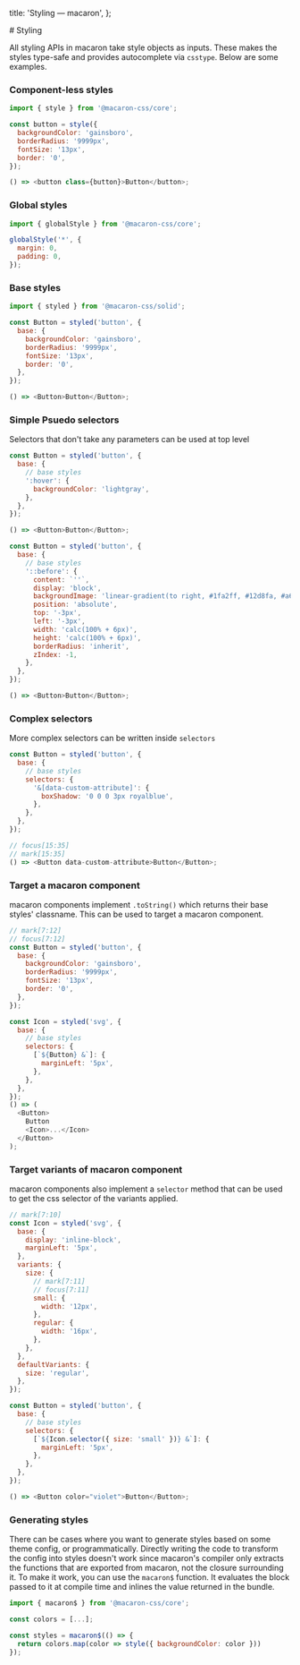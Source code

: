 
  title: 'Styling — macaron',
};

<Layout>
# Styling

All styling APIs in macaron take style objects as inputs. These makes the styles type-safe and provides autocomplete via `csstype`. Below are some examples.

### Component-less styles

```js
import { style } from '@macaron-css/core';

const button = style({
  backgroundColor: 'gainsboro',
  borderRadius: '9999px',
  fontSize: '13px',
  border: '0',
});

() => <button class={button}>Button</button>;
```

### Global styles

```js
import { globalStyle } from '@macaron-css/core';

globalStyle('*', {
  margin: 0,
  padding: 0,
});
```

### Base styles

```js
import { styled } from '@macaron-css/solid';

const Button = styled('button', {
  base: {
    backgroundColor: 'gainsboro',
    borderRadius: '9999px',
    fontSize: '13px',
    border: '0',
  },
});

() => <Button>Button</Button>;
```

### Simple Psuedo selectors

Selectors that don't take any parameters can be used at top level

```js focus=4:6
const Button = styled('button', {
  base: {
    // base styles
    ':hover': {
      backgroundColor: 'lightgray',
    },
  },
});

() => <Button>Button</Button>;
```

```js focus=4:15
const Button = styled('button', {
  base: {
    // base styles
    '::before': {
      content: `''`,
      display: 'block',
      backgroundImage: 'linear-gradient(to right, #1fa2ff, #12d8fa, #a6ffcb)',
      position: 'absolute',
      top: '-3px',
      left: '-3px',
      width: 'calc(100% + 6px)',
      height: 'calc(100% + 6px)',
      borderRadius: 'inherit',
      zIndex: -1,
    },
  },
});

() => <Button>Button</Button>;
```

### Complex selectors

More complex selectors can be written inside `selectors`

```js focus=4:8
const Button = styled('button', {
  base: {
    // base styles
    selectors: {
      '&[data-custom-attribute]': {
        boxShadow: '0 0 0 3px royalblue',
      },
    },
  },
});

// focus[15:35]
// mark[15:35]
() => <Button data-custom-attribute>Button</Button>;
```

### Target a macaron component

macaron components implement `.toString()` which returns their base styles' classname. This can be used to target a macaron component.

```js focus=14:16
// mark[7:12]
// focus[7:12]
const Button = styled('button', {
  base: {
    backgroundColor: 'gainsboro',
    borderRadius: '9999px',
    fontSize: '13px',
    border: '0',
  },
});

const Icon = styled('svg', {
  base: {
    // base styles
    selectors: {
      [`${Button} &`]: {
        marginLeft: '5px',
      },
    },
  },
});
() => (
  <Button>
    Button
    <Icon>...</Icon>
  </Button>
);
```

### Target variants of macaron component

macaron components also implement a `selector` method that can be used to get the css selector of the variants applied.

```js focus=25:27
// mark[7:10]
const Icon = styled('svg', {
  base: {
    display: 'inline-block',
    marginLeft: '5px',
  },
  variants: {
    size: {
      // mark[7:11]
      // focus[7:11]
      small: {
        width: '12px',
      },
      regular: {
        width: '16px',
      },
    },
  },
  defaultVariants: {
    size: 'regular',
  },
});

const Button = styled('button', {
  base: {
    // base styles
    selectors: {
      [`${Icon.selector({ size: 'small' })} &`]: {
        marginLeft: '5px',
      },
    },
  },
});

() => <Button color="violet">Button</Button>;
```

### Generating styles

There can be cases where you want to generate styles based on some theme config, or programmatically. Directly writing the code to transform the config into styles doesn't work since macaron's compiler only extracts the functions that are exported from macaron, not the closure surrounding it. To make it work, you can use the `macaron$` function. It evaluates the block passed to it at compile time and inlines the value returned in the bundle.

```js
import { macaron$ } from '@macaron-css/core';

const colors = [...];

const styles = macaron$(() => {
  return colors.map(color => style({ backgroundColor: color }))
});
```

</Layout>
